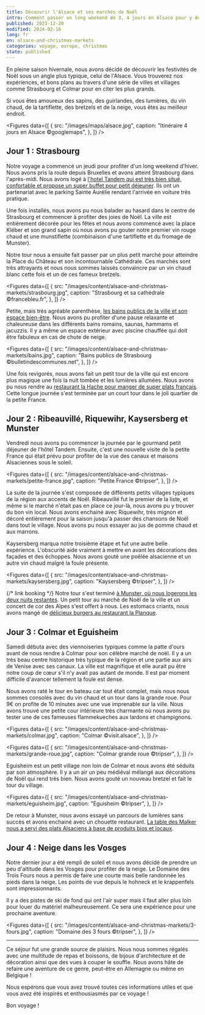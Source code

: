 ```yaml
---
title: Découvrir l'Alsace et ses marchés de Noël
intro: Comment passer on long weekend de 3, 4 jours en Alsace pour y découvrir la magie de Noël, ses plats typiques et son architecture unique ?
published: 2023-12-20
modified: 2024-02-16
lang: fr
en: alsace-and-christmas-markets
categories: voyage, europe, christmas
state: published
---
```



En pleine saison hivernale, nous avons décidé de découvrir les festivités de Noël sous un angle plus typique, celui de l'Alsace. Vous trouverez nos expériences, et bons plans au travers d'une série de villes et villages comme Strasbourg et Colmar pour en citer les plus grands.

Si vous êtes amoureux des sapins, des guirlandes, des lumières, du vin chaud, de la tartiflette, des bretzels et de la neige, vous êtes au meilleur endroit.

<Figures
  data={[
    {
      src: "/images/maps/alsace.jpg",
      caption: "Itinéraire 4 jours en Alsace ©googlemaps",
    },
  ]}
/>

## Jour 1 : Strasbourg

Notre voyage a commencé un jeudi pour profiter d'un long weekend d'hiver. Nous avons pris la route depuis Bruxelles et avons atteint Strasbourg dans l'après-midi. Nous avons logé à <a href="https://www.booking.com/Share-Pt3lLF" target="_blank">l'hotel Tandem qui est très bien situé, confortable et propose un super buffet pour petit déjeuner</a>. Ils ont un partenariat avec le parking Sainte Aurélie rendant l'arrivée en voiture très pratique.

Une fois installés, nous avons pu nous balader au hasard dans le centre de Strasbourg et commencer à profiter des joies de Noël. La ville est entièrement décorée pour les fêtes et nous avons commencé avec la place Kléber et son grand sapin où nous avons pu gouter notre premier vin rouge chaud et une munstiflette (combinaison d'une tartiflette et du fromage de Munster).

Notre tour nous a ensuite fait passer par un plus petit marché pour atteindre la Place du Château et son incontournable Cathédrale. Ces marchés sont très attrayants et nous nous sommes laissés convaincre par un vin chaud blanc cette fois et un de ces fameux bretzels.

<Figures
  data={[
    {
      src: "/images/content/alsace-and-christmas-markets/strasbourg.jpg",
      caption: "Strasbourg et sa cathédrale ©francebleu.fr",
    },
  ]}
/>

Petite, mais très agréable parenthèse, <a href="https://www.bainsmunicipauxdestrasbourg.fr/les-bassins-interieurs/bien-etre/" target="_blank">les bains publics de la ville et son espace bien-être</a>. Nous avons pu profiter d'une pause relaxante et chaleureuse dans les différents bains romains, saunas, hammams et jacuzzis. Il y a même un espace extérieur avec piscine chauffée qui doit être fabuleux en cas de chute de neige.

<Figures
  data={[
    {
      src: "/images/content/alsace-and-christmas-markets/bains.jpg",
      caption: "Bains publics de Strasbourg ©bulletindescommunes.net",
    },
  ]}
/>

Une fois revigorés, nous avons fait un petit tour de la ville qui est encore plus magique une fois la nuit tombée et les lumières allumées. Nous avons pu nous rendre au <a href="https://www.la-hache.com/" target="_blank">restaurant la Hache pour manger de super plats français</a>. Cette longue journée s'est terminée par un court tour dans le joli quartier de la petite France.

## Jour 2 : Ribeauvillé, Riquewihr, Kaysersberg et Munster

Vendredi nous avons pu commencer la journée par le gourmand petit déjeuner de l'hôtel Tandem. Ensuite, c'est une nouvelle visite de la petite France qui était prévu pour profiter de la vue des canaux et maisons Alsaciennes sous le soleil.

<Figures
  data={[
    {
      src: "/images/content/alsace-and-christmas-markets/petite-france.jpg",
      caption: "Petite France ©tripser",
    },
  ]}
/>

La suite de la journée s'est composée de différents petits villages typiques de la région aux accents de Noël. Ribeauvillé fut le premier de la liste, et même si le marché n'était pas en place ce jour-là, nous avons pu y trouver du bon vin local. Nous avons enchainé avec Riquewihr, très mignon et décoré entièrement pour la saison jusqu'à passer des chansons de Noël dans tout le village. Nous avons pu nous essayer au jus de pomme chaud et aux marrons.

Kaysersberg marqua notre troisième étape et fut une autre belle expérience. L'obscurité aide vraiment à mettre en avant les décorations des façades et des échoppes. Nous avons gouté une poêlée alsacienne et un autre vin chaud malgré la foule présente.

<Figures
  data={[
    {
      src: "/images/content/alsace-and-christmas-markets/kaysersberg.jpg",
      caption: "Kaysersberg ©tripser",
    },
  ]}
/>

{/* link booking */}
Notre tour s'est terminé <a href="" target="_blank">à Munster, où nous logerons les deux nuits restantes</a>. Un petit tour au marché de Noël de la ville et un concert de cor des Alpes s'est offert à nous. Les estomacs criants, nous avons mangé de <a href="https://la-planque.jimdosite.com/" target="_blank">délicieux burgers au restaurant la Planque</a>.

## Jour 3 : Colmar et Eguisheim

Samedi débuta avec des viennoiseries typiques comme la patte d'ours avant de nous rendre à Colmar pour son célèbre marché de noël. Il y a un très beau centre historique très typique de la région et une partie aux airs de Venise avec ses canaux. La ville est magnifique et elle aurait pu être notre coup de cœur s'il n'y avait pas autant de monde. Il est par moment difficile d'avancer tellement la foule est dense.

Nous avons raté le tour en bateau car tout était complet, mais nous nous sommes consolés avec du vin chaud et un tour dans la grande roue. Pour 9€ on profite de 10 minutes avec une vue imprenable sur la ville. Nous avons trouvé une petite cour intérieure très charmante où nous avons pu tester une de ces fameuses flammekueches aux lardons et champignons.

<Figures
  data={[
    {
      src: "/images/content/alsace-and-christmas-markets/colmar.jpg",
      caption: "Colmar ©visit.alsace",
    },
  ]}
/>

<Figures
  data={[
    {
      src: "/images/content/alsace-and-christmas-markets/grande-roue.jpg",
      caption: "Colmar grande roue ©tripser",
    },
  ]}
/>

Eguisheim est un petit village non loin de Colmar et nous avons été séduits par son atmosphère. Il y a un air un peu médiéval mélangé aux décorations de Noël qui rend très bien. Nous avons gouté un nouveau bretzel et fait le tour du village.

<Figures
  data={[
    {
      src: "/images/content/alsace-and-christmas-markets/eguisheim.jpg",
      caption: "Eguisheim ©tripser",
    },
  ]}
/>

De retour à Munster, nous avons essayé un parcours de lumières sans succès et avons enchainé avec un chouette restaurant. <a href="https://www.malker.fr/le-restaurant-59.html" target="_blank">La table des Malker nous a servi des plats Alsaciens à base de produits bios et locaux</a>.

## Jour 4 : Neige dans les Vosges

Notre dernier jour a été rempli de soleil et nous avons décidé de prendre un peu d'altitude dans les Vosges pour profiter de la neige. Le Domaine des Trois Fours nous a permis de faire une courte mais belle randonnée les pieds dans la neige. Les points de vue depuis le hohneck et le krappenfels sont impressionnants.

Il y a des pistes de ski de fond qui ont l'air super mais il faut aller plus loin pour louer du matériel malheureusement. Ce sera une expérience pour une prochaine aventure.

<Figures
  data={[
    {
      src: "/images/content/alsace-and-christmas-markets/3-fours.jpg",
      caption: "Domaine des 3 fours ©tripser",
    },
  ]}
/>

<hr />

Ce séjour fut une grande source de plaisirs. Nous nous sommes régalés avec une multitude de repas et boissons, de bijoux d'architecture et de décoration ainsi que des vues à couper le souffle. Nous avons hâte de refaire une aventure de ce genre, peut-être en Allemagne ou même en Belgique !

Nous espérons que vous avez trouvé toutes ces informations utiles et que vous avez été inspirés et enthousiasmés par ce voyage !

Bon voyage !

